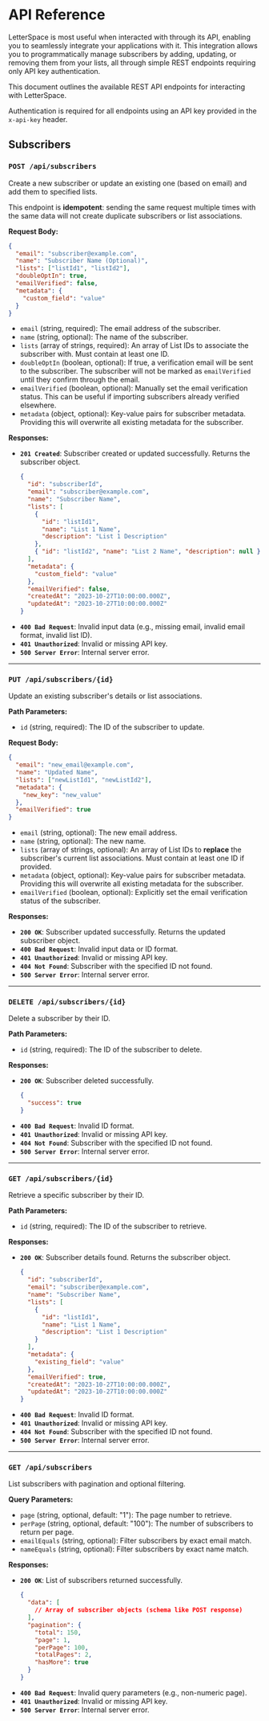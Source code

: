 # API Reference

LetterSpace is most useful when interacted with through its API, enabling you to seamlessly integrate your applications with it. This integration allows you to programmatically manage subscribers by adding, updating, or removing them from your lists, all through simple REST endpoints requiring only API key authentication.

This document outlines the available REST API endpoints for interacting with LetterSpace.

Authentication is required for all endpoints using an API key provided in the `x-api-key` header.

## Subscribers

### `POST /api/subscribers`

Create a new subscriber or update an existing one (based on email) and add them to specified lists.

This endpoint is **idempotent**: sending the same request multiple times with the same data will not create duplicate subscribers or list associations.

**Request Body:**

```json
{
  "email": "subscriber@example.com",
  "name": "Subscriber Name (Optional)",
  "lists": ["listId1", "listId2"],
  "doubleOptIn": true,
  "emailVerified": false,
  "metadata": {
    "custom_field": "value"
  }
}
```

- `email` (string, required): The email address of the subscriber.
- `name` (string, optional): The name of the subscriber.
- `lists` (array of strings, required): An array of List IDs to associate the subscriber with. Must contain at least one ID.
- `doubleOptIn` (boolean, optional): If true, a verification email will be sent to the subscriber. The subscriber will not be marked as `emailVerified` until they confirm through the email.
- `emailVerified` (boolean, optional): Manually set the email verification status. This can be useful if importing subscribers already verified elsewhere.
- `metadata` (object, optional): Key-value pairs for subscriber metadata. Providing this will overwrite all existing metadata for the subscriber.

**Responses:**

- **`201 Created`**: Subscriber created or updated successfully. Returns the subscriber object.
  ```json
  {
    "id": "subscriberId",
    "email": "subscriber@example.com",
    "name": "Subscriber Name",
    "lists": [
      {
        "id": "listId1",
        "name": "List 1 Name",
        "description": "List 1 Description"
      },
      { "id": "listId2", "name": "List 2 Name", "description": null }
    ],
    "metadata": {
      "custom_field": "value"
    },
    "emailVerified": false,
    "createdAt": "2023-10-27T10:00:00.000Z",
    "updatedAt": "2023-10-27T10:00:00.000Z"
  }
  ```
- **`400 Bad Request`**: Invalid input data (e.g., missing email, invalid email format, invalid list ID).
- **`401 Unauthorized`**: Invalid or missing API key.
- **`500 Server Error`**: Internal server error.

---

### `PUT /api/subscribers/{id}`

Update an existing subscriber's details or list associations.

**Path Parameters:**

- `id` (string, required): The ID of the subscriber to update.

**Request Body:**

```json
{
  "email": "new_email@example.com",
  "name": "Updated Name",
  "lists": ["newListId1", "newListId2"],
  "metadata": {
    "new_key": "new_value"
  },
  "emailVerified": true
}
```

- `email` (string, optional): The new email address.
- `name` (string, optional): The new name.
- `lists` (array of strings, optional): An array of List IDs to **replace** the subscriber's current list associations. Must contain at least one ID if provided.
- `metadata` (object, optional): Key-value pairs for subscriber metadata. Providing this will overwrite all existing metadata for the subscriber.
- `emailVerified` (boolean, optional): Explicitly set the email verification status of the subscriber.

**Responses:**

- **`200 OK`**: Subscriber updated successfully. Returns the updated subscriber object.
- **`400 Bad Request`**: Invalid input data or ID format.
- **`401 Unauthorized`**: Invalid or missing API key.
- **`404 Not Found`**: Subscriber with the specified ID not found.
- **`500 Server Error`**: Internal server error.

---

### `DELETE /api/subscribers/{id}`

Delete a subscriber by their ID.

**Path Parameters:**

- `id` (string, required): The ID of the subscriber to delete.

**Responses:**

- **`200 OK`**: Subscriber deleted successfully.
  ```json
  {
    "success": true
  }
  ```
- **`400 Bad Request`**: Invalid ID format.
- **`401 Unauthorized`**: Invalid or missing API key.
- **`404 Not Found`**: Subscriber with the specified ID not found.
- **`500 Server Error`**: Internal server error.

---

### `GET /api/subscribers/{id}`

Retrieve a specific subscriber by their ID.

**Path Parameters:**

- `id` (string, required): The ID of the subscriber to retrieve.

**Responses:**

- **`200 OK`**: Subscriber details found. Returns the subscriber object.
  ```json
  {
    "id": "subscriberId",
    "email": "subscriber@example.com",
    "name": "Subscriber Name",
    "lists": [
      {
        "id": "listId1",
        "name": "List 1 Name",
        "description": "List 1 Description"
      }
    ],
    "metadata": {
      "existing_field": "value"
    },
    "emailVerified": true,
    "createdAt": "2023-10-27T10:00:00.000Z",
    "updatedAt": "2023-10-27T10:00:00.000Z"
  }
  ```
- **`400 Bad Request`**: Invalid ID format.
- **`401 Unauthorized`**: Invalid or missing API key.
- **`404 Not Found`**: Subscriber with the specified ID not found.
- **`500 Server Error`**: Internal server error.

---

### `GET /api/subscribers`

List subscribers with pagination and optional filtering.

**Query Parameters:**

- `page` (string, optional, default: "1"): The page number to retrieve.
- `perPage` (string, optional, default: "100"): The number of subscribers to return per page.
- `emailEquals` (string, optional): Filter subscribers by exact email match.
- `nameEquals` (string, optional): Filter subscribers by exact name match.

**Responses:**

- **`200 OK`**: List of subscribers returned successfully.
  ```json
  {
    "data": [
      // Array of subscriber objects (schema like POST response)
    ],
    "pagination": {
      "total": 150,
      "page": 1,
      "perPage": 100,
      "totalPages": 2,
      "hasMore": true
    }
  }
  ```
- **`400 Bad Request`**: Invalid query parameters (e.g., non-numeric page).
- **`401 Unauthorized`**: Invalid or missing API key.
- **`500 Server Error`**: Internal server error.
